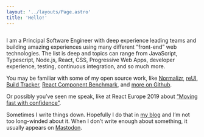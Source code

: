 ```yaml
---
layout: '../layouts/Page.astro'
title: 'Hello!'
---
```



<div class="not-prose float-right w-[38%] shape-circle">
  <Image loading="eager" src={Avatar} width={375} height={375} alt="" />
</div>

I am a Principal Software Engineer with deep experience leading teams and building amazing experiences using many different “front-end” web technologies. The list is deep and topics can range from JavaScript, Typescript, Node.js, React, CSS, Progressive Web Apps, developer experience, testing, continuous integration, and so much more.

You may be familiar with some of my open source work, like [Normalizr](https://github.com/paularmstrong/normalizr), [reUI](https://reui.dev), [Build Tracker](https://buildtracker.dev), [React Component Benchmark](https://github.com/paularmstrong/react-component-benchmark), and [more on Github](https://github.com/paularmstrong 'Paul Armstrong’s Github profile').

Or possibly you’ve seen me speak, like at React Europe 2019 about [“Moving fast with confidence”](https://www.youtube.com/watch?v=ikn_dBSski8).

Sometimes I write things down. Hopefully I do that in [my blog](/blog/) and I’m not too long-winded about it. When I don’t write enough about something, it usually appears on [Mastodon](https://mstdn.io/@paularmstrong).
